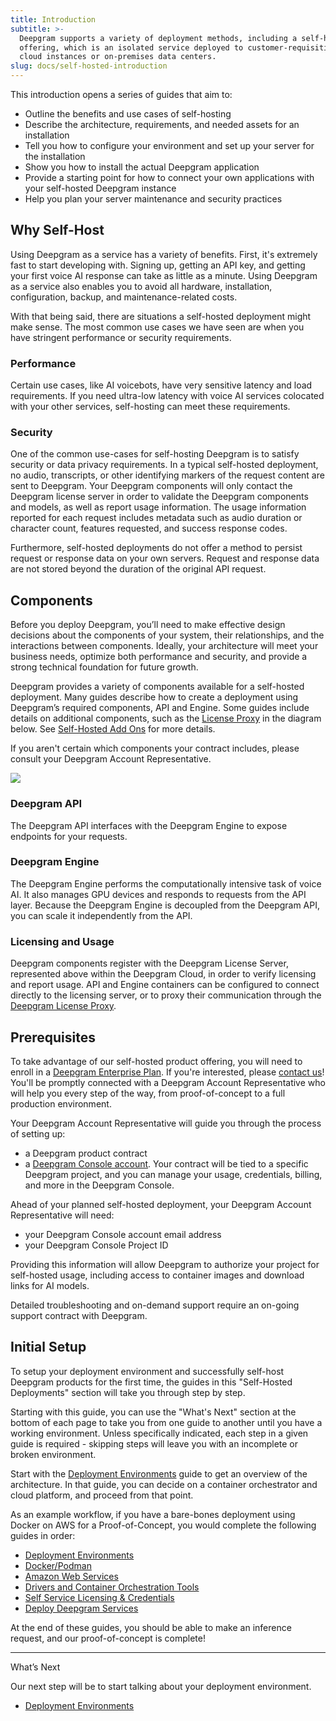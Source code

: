```yaml
---
title: Introduction
subtitle: >-
  Deepgram supports a variety of deployment methods, including a self-hosted
  offering, which is an isolated service deployed to customer-requisitioned
  cloud instances or on-premises data centers.
slug: docs/self-hosted-introduction
---
```


This introduction opens a series of guides that aim to:

* Outline the benefits and use cases of self-hosting
* Describe the architecture, requirements, and needed assets for an installation
* Tell you how to configure your environment and set up your server for the installation
* Show you how to install the actual Deepgram application
* Provide a starting point for how to connect your own applications with your self-hosted Deepgram instance
* Help you plan your server maintenance and security practices

## Why Self-Host

Using Deepgram as a service has a variety of benefits. First, it's extremely fast to start developing with. Signing up, getting an API key, and getting your first voice AI response can take as little as a minute. Using Deepgram as a service also enables you to avoid all hardware, installation, configuration, backup, and maintenance-related costs.

With that being said, there are situations a self-hosted deployment might make sense. The most common use cases we have seen are when you have stringent performance or security requirements.

### Performance

Certain use cases, like AI voicebots, have very sensitive latency and load requirements. If you need ultra-low latency with voice AI services colocated with your other services, self-hosting can meet these requirements.

### Security

One of the common use-cases for self-hosting Deepgram is to satisfy security or data privacy requirements. In a typical self-hosted deployment, no audio, transcripts, or other identifying markers of the request content are sent to Deepgram. Your Deepgram components will only contact the Deepgram license server in order to validate the Deepgram components and models, as well as report usage information. The usage information reported for each request includes metadata such as audio duration or character count, features requested, and success response codes.

Furthermore, self-hosted deployments do not offer a method to persist request or response data on your own servers. Request and response data are not stored beyond the duration of the original API request.

## Components

Before you deploy Deepgram, you’ll need to make effective design decisions about the components of your system, their relationships, and the interactions between components. Ideally, your architecture will meet your business needs, optimize both performance and security, and provide a strong technical foundation for future growth.

Deepgram provides a variety of components available for a self-hosted deployment. Many guides describe how to create a deployment using Deepgram’s required components, API and Engine. Some guides include details on additional components, such as the [License Proxy](/docs/license-proxy) in the diagram below. See [Self-Hosted Add Ons](/docs/on-prem-add-ons) for more details.

<Info>
  If you aren't certain which components your contract includes, please consult your Deepgram Account Representative.
</Info>

![](/images/f551a1e5784007e643d90a54ce3f77ab55da484804240deeb1cf741ff6cdcddc-deepgram_architecture.png)

### Deepgram API

The Deepgram API interfaces with the Deepgram Engine to expose endpoints for your requests.

### Deepgram Engine

The Deepgram Engine performs the computationally intensive task of voice AI. It also manages GPU devices and responds to requests from the API layer. Because the Deepgram Engine is decoupled from the Deepgram API, you can scale it independently from the API.

### Licensing and Usage

Deepgram components register with the Deepgram License Server, represented above within the Deepgram Cloud, in order to verify licensing and report usage. API and Engine containers can be configured to connect directly to the licensing server, or to proxy their communication through the [Deepgram License Proxy](/docs/license-proxy).

## Prerequisites

To take advantage of our self-hosted product offering, you will need to enroll in a [Deepgram Enterprise Plan](https://deepgram.com/pricing). If you're interested, please [contact us](https://deepgram.com/contact-us/)! You'll be promptly connected with a Deepgram Account Representative who will help you every step of the way, from proof-of-concept to a full production environment.

Your Deepgram Account Representative will guide you through the process of setting up:

* a Deepgram product contract
* a [Deepgram Console account](https://console.deepgram.com/). Your contract will be tied to a specific Deepgram project, and you can manage your usage, credentials, billing, and more in the Deepgram Console.

Ahead of your planned self-hosted deployment, your Deepgram Account Representative will need:

* your Deepgram Console account email address
* your Deepgram Console Project ID

Providing this information will allow Deepgram to authorize your project for self-hosted usage, including access to container images and download links for AI models.

Detailed troubleshooting and on-demand support require an on-going support contract with Deepgram.

## Initial Setup

To setup your deployment environment and successfully self-host Deepgram products for the first time, the guides in this "Self-Hosted Deployments" section will take you through step by step.

Starting with this guide, you can use the "What's Next" section at the bottom of each page to take you from one guide to another until you have a working environment. Unless specifically indicated, each step in a given guide is required - skipping steps will leave you with an incomplete or broken environment.

Start with the [Deployment Environments](/docs/self-hosted-deployment-environments) guide to get an overview of the architecture. In that guide, you can decide on a container orchestrator and cloud platform, and proceed from that point.

As an example workflow, if you have a bare-bones deployment using Docker on AWS for a Proof-of-Concept, you would complete the following guides in order:

* [Deployment Environments](/docs/self-hosted-deployment-environments)
* [Docker/Podman](/docs/dockerpodman)
* [Amazon Web Services](/docs/aws-docker-podman)
* [Drivers and Container Orchestration Tools](/docs/drivers-and-containerization-platforms)
* [Self Service Licensing & Credentials](/docs/self-hosted-self-service-tutorial)
* [Deploy Deepgram Services](/docs/deploy-deepgram-services)

At the end of these guides, you should be able to make an inference request, and our proof-of-concept is complete!

***

What’s Next

Our next step will be to start talking about your deployment environment.

* [Deployment Environments](/docs/on-prem-deployment-environments)
